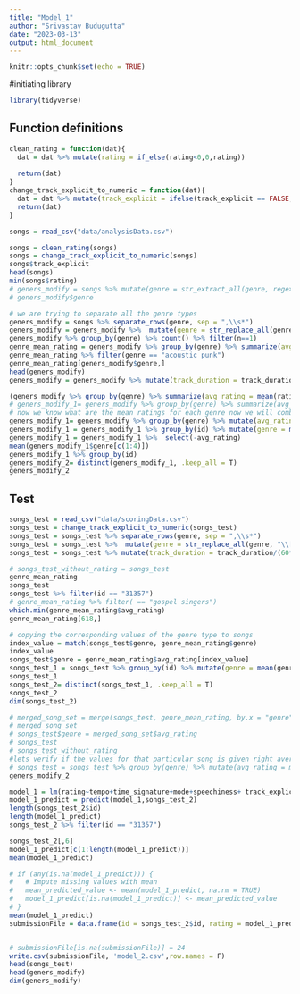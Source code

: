 ---
title: "Model_1"
author: "Srivastav Budugutta"
date: "2023-03-13"
output: html_document
---

```{r setup, include=FALSE}
knitr::opts_chunk$set(echo = TRUE)
```

#initiating library

```{r}

library(tidyverse)
```
## Function definitions
```{r}
clean_rating = function(dat){
  dat = dat %>% mutate(rating = if_else(rating<0,0,rating))
  
  return(dat)
}
change_track_explicit_to_numeric = function(dat){
  dat = dat %>% mutate(track_explicit = ifelse(track_explicit == FALSE,0,1))
  return(dat)
}


```


```{r}
songs = read_csv("data/analysisData.csv")

songs = clean_rating(songs)
songs = change_track_explicit_to_numeric(songs)
songs$track_explicit
head(songs)
min(songs$rating)
# geners_modify = songs %>% mutate(genre = str_extract_all(genre, regex("\'(.*?)\'", ignore_case = T)))
# geners_modify$genre

# we are trying to separate all the genre types
geners_modify = songs %>% separate_rows(genre, sep = ",\\s*")
geners_modify = geners_modify %>%  mutate(genre = str_replace_all(genre, "\\[|\\]|'|\"", ""))
geners_modify %>% group_by(genre) %>% count() %>% filter(n==1)
genre_mean_rating = geners_modify %>% group_by(genre) %>% summarize(avg_rating = mean(rating))
genre_mean_rating %>% filter(genre == "acoustic punk")
genre_mean_rating[geners_modify$genre,]
head(geners_modify)
geners_modify = geners_modify %>% mutate(track_duration = track_duration/(60*1000))

(geners_modify %>% group_by(genre) %>% summarize(avg_rating = mean(rating)) %>% arrange(avg_rating))
# geners_modify_1= geners_modify %>% group_by(genre) %>% summarize(avg_rating = mean(rating)) %>% ungroup() %>% mutate(genre = avg_rating)
# now we know what are the mean ratings for each genre now we will combine it to the song id.
geners_modify_1= geners_modify %>% group_by(genre) %>% mutate(avg_rating = mean(rating)) %>% ungroup() %>% mutate(genre = avg_rating)
geners_modify_1 = geners_modify_1 %>% group_by(id) %>% mutate(genre = mean(genre))
geners_modify_1 = geners_modify_1 %>%  select(-avg_rating)
mean(geners_modify_1$genre[c(1:4)])
geners_modify_1 %>% group_by(id)
geners_modify_2= distinct(geners_modify_1, .keep_all = T)
geners_modify_2
```

## Test





```{r}
songs_test = read_csv("data/scoringData.csv")
songs_test = change_track_explicit_to_numeric(songs_test)
songs_test = songs_test %>% separate_rows(genre, sep = ",\\s*")
songs_test = songs_test %>%  mutate(genre = str_replace_all(genre, "\\[|\\]|'|\"", ""))
songs_test = songs_test %>% mutate(track_duration = track_duration/(60*1000))

# songs_test_without_rating = songs_test
genre_mean_rating 
songs_test
songs_test %>% filter(id == "31357")
# genre_mean_rating %>% filter( == "gospel singers")
which.min(genre_mean_rating$avg_rating)
genre_mean_rating[618,]

# copying the corresponding values of the genre type to songs
index_value = match(songs_test$genre, genre_mean_rating$genre)
index_value
songs_test$genre = genre_mean_rating$avg_rating[index_value] 
songs_test_1 = songs_test %>% group_by(id) %>% mutate(genre = mean(genre))
songs_test_1
songs_test_2= distinct(songs_test_1, .keep_all = T)
songs_test_2
dim(songs_test_2)

# merged_song_set = merge(songs_test, genre_mean_rating, by.x = "genre", by.y = "genre",all.x = T)
# merged_song_set
# songs_test$genre = merged_song_set$avg_rating
# songs_test
# songs_test_without_rating
#lets verify if the values for that particular song is given right average rating value.
# songs_test = songs_test %>% group_by(genre) %>% mutate(avg_rating = mean(rating)) %>% ungroup() %>% mutate(genre = avg_rating)
geners_modify_2

model_1 = lm(rating~tempo+time_signature+mode+speechiness+ track_explicit+genre+track_duration+danceability+energy+key+loudness,geners_modify_2)
model_1_predict = predict(model_1,songs_test_2)
length(songs_test_2$id)
length(model_1_predict)
songs_test_2 %>% filter(id == "31357")

songs_test_2[,6]
model_1_predict[c(1:length(model_1_predict))]
mean(model_1_predict)

# if (any(is.na(model_1_predict))) {
#   # Impute missing values with mean
#   mean_predicted_value <- mean(model_1_predict, na.rm = TRUE)
#   model_1_predict[is.na(model_1_predict)] <- mean_predicted_value
# }
mean(model_1_predict)
submissionFile = data.frame(id = songs_test_2$id, rating = model_1_predict)


# submissionFile[is.na(submissionFile)] = 24
write.csv(submissionFile, 'model_2.csv',row.names = F)
head(songs_test)
head(geners_modify)
dim(geners_modify)


```




```{r}



```




```{r}



```




```{r}



```




```{r}



```




```{r}



```